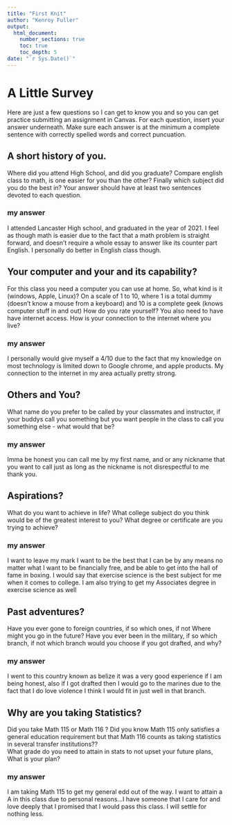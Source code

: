 ```yaml
---
title: "First Knit"
author: "Kenroy Fuller"
output: 
  html_document:
    number_sections: true
    toc: true
    toc_depth: 5
date: "`r Sys.Date()`"   
---
```


# A Little Survey

Here are just a few questions so I can get to know you and so you can get practice submitting an assignment in Canvas.  For each question, insert your answer underneath. Make sure each answer is at the minimum a complete sentence with correctly spelled words and correct puncuation. 

## A short history of you.  
Where did you attend High School, and did you graduate? Compare english class to math, is one easier for you than the other? Finally which subject did you do the best in? Your answer should have at least two sentences devoted to each question.  
  
### my answer
I attended Lancaster High school, and graduated in the year of 2021. I feel as though math is easier due to the fact that a math problem is straight forward, and doesn't require a whole essay to answer like its counter part English. I personally do better in English class though.





  

     


## Your computer and your and its capability?  
 For this class  you need a computer you can use at home.  So, what kind is it (windows, Apple, Linux)?  On a scale of 1 to 10, where 1 is a total dummy (doesn't know a mouse from a keyboard) and 10 is a complete geek (knows computer stuff in and out) How do you rate yourself?  You also need to have have internet access. How is your connection to the internet where you live?

### my answer
I personally would give myself a 4/10 due to the fact that my knowledge on most technology is limited down to Google chrome, and apple products. My connection to the internet in my area actually pretty strong.
  
   

## Others and You?   
What name do you prefer to be called by your classmates and instructor, if your buddys call you something but you want people in the class to call you something else - what would that be? 

### my answer
Imma be honest you can call me by my first name, and or any nickname that you want to call just as long as the nickname is not disrespectful to me thank you.
  
   
 




## Aspirations?   
What do you want to achieve in life?  What college subject do you think would be of the greatest interest to you? What degree or certificate are you trying to achieve?

### my answer 
I want to leave my mark I want to be the best that I can be by any means no matter what I want to be financially free, and be able to get into the hall of fame in boxing. I would say that exercise science is the best subject for me when it comes to college. I am also trying to get my Associates degree in exercise science as well
  
   
 




## Past adventures?  
Have you ever gone to foreign countries, if so which ones, if not Where might you go in the future?  Have you ever been in the military, if so which branch, if not which branch would you choose if you got drafted, and why?

### my answer
I went to this country known as belize it was a very good experience if I am being honest, also if I got drafted then I would go to the marines due to the fact that I do love violence I think I would fit in just well in that branch. 
  
   
  




## Why are you taking Statistics?  
Did you take Math 115 or Math 116 ?  Did you know Math 115 only satisfies a general education requirement but that Math 116 counts as taking statistics in several transfer institutions??  
What grade do you need to attain in stats to not upset your future plans, What is your plan?  
 

### my answer
I am taking Math 115 to get my general edd out of the way. I want to attain a A in this class due to personal reasons...I have someone that I care for and love deeply that I promised that I would pass this class. I will settle for nothing less.
  
   
 






  




